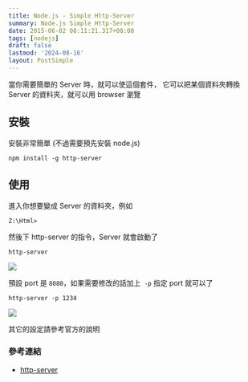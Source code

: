 ```yaml
---
title: Node.js - Simple Http-Server
summary: Node.js Simple Http-Server
date: 2015-06-02 08:11:21.317+08:00
tags: [nodejs]
draft: false
lastmod: '2024-08-16'
layout: PostSimple
---
```


當你需要簡單的 Server 時，就可以使這個套件，
它可以把某個資料夾轉換 Server 的資料夾，就可以用 browser 瀏覽

## 安裝

安裝非常簡單 (不過需要預先安裝 node.js)

```
npm install -g http-server
```

## 使用

進入你想要變成 Server 的資料夾，例如

`Z:\Html>`

然後下 http-server 的指令，Server 就會啟動了

`http-server`

![](https://image.cashwu.com/404.webp)

預設 port 是 `8080`，如果需要修改的話加上` -p` 指定 port 就可以了

`http-server -p 1234`

![](https://image.cashwu.com/404.webp)

其它的設定請參考官方的說明

### 參考連結

- [http-server](https://github.com/indexzero/http-server)
